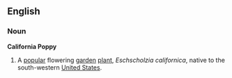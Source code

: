 ==English==
===Noun===
'''California Poppy'''
{{wikipedia}}
# A [[popular]] flowering [[garden]] [[plant]], ''Eschscholzia californica'', native to the south-western [[United States]].